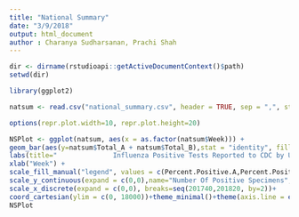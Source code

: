 ```yaml
---
title: "National Summary"
date: "3/9/2018"
output: html_document
author : Charanya Sudharsanan, Prachi Shah
---
```

```r
dir <- dirname(rstudioapi::getActiveDocumentContext()$path)
setwd(dir)

library(ggplot2)

natsum <- read.csv("national_summary.csv", header = TRUE, sep = ",", stringsAsFactors = TRUE)

options(repr.plot.width=10, repr.plot.height=20)

NSPlot <- ggplot(natsum, aes(x = as.factor(natsum$Week))) +
geom_bar(aes(y=natsum$Total_A + natsum$Total_B),stat = "identity", fill = "yellow2", color = "black")+geom_bar(aes(y=natsum$Total_B),stat = "identity", fill = "darkgreen", color = "black")+geom_line(aes(y=X..Positive*18000/30, group =1), colour= "black", size=0.8)+geom_line(aes(y=natsum$Percent.Positive.A*18000/30, group =1), colour= "yellow3", linetype = 2, size=0.5)+geom_line(aes(y=(natsum$Percent.Positive.A-0.3)*18000/30, group =1), colour= "black", linetype = 2, size=0.5, alpha="0.4")+geom_line(aes(y=natsum$Percent.Positive.B*18000/30, group =1), colour= "darkblue", linetype = "dotted", size=0.5)+geom_line(aes(y=(natsum$Percent.Positive.B-0.2)*18000/32, group =1), colour= "black", linetype = "dotted", size=0.5, alpha="0.4")+scale_colour_manual(name = "Type",values = c(yellow,green),labels = c('c2','c1'))+
labs(title="              Influenza Positive Tests Reported to CDC by U.S.\n Clinical Laboratories, National Summary, 2017-2018 Season\n\n\n", size = 1)+
xlab("Week") +
scale_fill_manual("legend", values = c(Percent.Positive.A,Percent.Positive.B))+
scale_y_continuous(expand = c(0,0),name="Number Of Positive Specimens",sec.axis = sec_axis(~ . * 30 / 18000, name = "Percent Positive", breaks=seq(0,30, by=2)), breaks=seq(0,18000, by=2000))+
scale_x_discrete(expand = c(0,0), breaks=seq(201740,201820, by=2))+
coord_cartesian(ylim = c(0, 18000))+theme_minimal()+theme(axis.line = element_line(colour = "black"),axis.text.x = element_text( color="black",angle= 45),panel.grid.major = element_blank(),panel.grid.minor = element_blank(),panel.border = element_blank(),panel.background = element_blank())+theme(legend.position = "Right", legend.text = element_text(color = 'red',size = 10))
NSPlot

```

